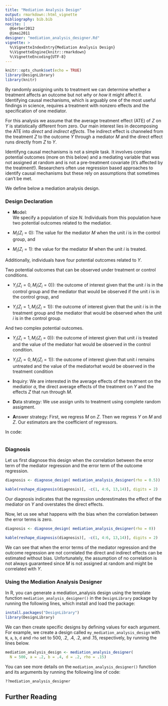 ```yaml
---
title: "Mediation Analysis Design"
output: rmarkdown::html_vignette
bibliography: bib.bib
nocite: |
  @Gerber2012
  @imai2011
designer: "mediation_analysis_designer.Rd"
vignette: >
  %\VignetteIndexEntry{Mediation Analysis Design}
  %\VignetteEngine{knitr::rmarkdown}
  %\VignetteEncoding{UTF-8}
---
```


```r
knitr::opts_chunk$set(echo = TRUE)
library(DesignLibrary)
library(knitr)
```

By randomly assigning units to treatment we can determine whether a treatment affects an outcome but not *why* or *how* it might affect it. Identifying causal mechanisms, which is arguably one of the most useful findings in science, requires a treatment with nonzero effects and the specification of one mediator.  


For this analysis we assume that the average treatment effect (ATE) of $Z$ on $Y$ is statistically different from zero.  Our main interest lies in decomposing the ATE into *direct* and *indirect effects*.  The indirect effect is channeled from the treatment $Z$ to the outcome $Y$ through a mediator $M$ and the direct effect runs directly from $Z$ to $Y$.


Identifyng causal mechanisms is not a simple task. It involves complex potential outcomes (more on this below) and a mediating variable that was not assigned at random  and is not a pre-treatment covariate (it's affected by the treatment!). Researchers often use regression based approaches to identify causal mechanisms but these rely on assumptions that sometimes can't be met.

We define below a mediation analysis design.

### Design Declaration

- **M**odel:  
We specify a population of size $N$. Individuals from this population have two potential outcomes related to the mediatior.

* $M_i(Z_i=0):$ The value for the mediator $M$ when the unit $i$ is in the control group, and
* $M_i(Z_i=1):$ the value for the mediator $M$ when the unit $i$ is treated.

Additionally, individuals have four potential outcomes related to $Y$.

Two potential outcomes that can be observed under treatment or control conditions.

  * $Y_i( Z_i=0 , M_i(Z_i=0)):$  the outcome of interest given that the unit  $i$ is in the control group and the mediator that would be observed if the unit $i$ is in the control group, and

* $Y_i( Z_i=1 , M_i(Z_i=1)):$ the outcome of interest given that the unit  $i$ is in the treatment group and the mediator that would be observed when the unit  $i$ is in the control group.

And two complex potential outcomes.

* $Y_i( Z_i=1 , M_i(Z_i=0)):$ the outcome of interest given that unit $i$ is treated and the value of the mediator hat would be observed in the control condition.

* $Y_i( Z_i=0 , M_i(Z_i=1)):$ the outcome of interest given that unit $i$ remains untreated and the value of the mediatorhat would be observed in the treatment condition


  
- **I**nquiry: We are interested in the average effects of the treatment on the mediatior $a$, the direct average effects of the treatment on $Y$ and the effects $Z$ that run through $M$.

- **D**ata strategy:  We use assign units to treatment using complete random assigment.

- **A**nswer strategy:  First, we regress $M$ on $Z$. Then we regress $Y$ on $M$ and $Z$. Our estimators are the coefficient of regressors.

In code:


```r

```

### Diagnosis

Let us first diagnose this design when the correlation between the error term of the mediator regression and the error term of the outcome regression.

```r
diagnosis <- diagnose_design( mediation_analysis_designer(rho = 0.5))
```


```r
kable(reshape_diagnosis(diagnosis)[, -c(1, 4:6, 13,14)], digits = 2)
```

Our diagnosis indicates that the regression underestimates the effect of the mediator on $Y$ and overstates the direct effects.

Now, let us see what happens with the bias when the correlation between the error terms is zero.

```r
diagnosis <- diagnose_design( mediation_analysis_designer(rho = 0))
```

```r
kable(reshape_diagnosis(diagnosis)[, -c(1, 4:6, 13,14)], digits = 2)
```

We can see that when the error terms of the mediator regression and the outcome regression are not correlated the direct and indirect effects can be estimated without bias. Unfortunately, the assumption of no correlation is not always guaranteed since $M$ is not assigned at random and might be correlated with $Y$.

### Using the Mediation Analysis Designer

In R, you can generate a mediation_analysis design using the template function `mediation_analysis_designer()` in the `DesignLibrary` package by running the following lines, which install and load the package:

```r
install.packages("DesignLibrary")
library(DesignLibrary)
```

We can then create specific designs by defining values for each argument. For example, we create a design called `my_mediation_analysis_design` with `N`, `a`, `b`, `d` and `rho` set to 500, .2, .4, .2, and .15, respectively, by running the lines below.

```r
mediation_analysis_design <- mediation_analysis_designer(
  N = 500, a = .2, b = .4, d = .2, rho = .15)
```

You can see more details on the `mediation_analysis_designer()` function and its arguments by running the following line of code:

```r
??mediation_analysis_designer
```

## Further Reading


